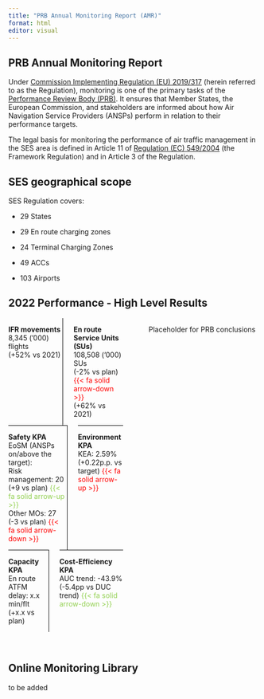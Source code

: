 ```yaml
---
title: "PRB Annual Monitoring Report (AMR)"
format: html
editor: visual
---
```


## PRB Annual Monitoring Report

Under [Commission Implementing Regulation (EU) 2019/317](https://eur-lex.europa.eu/legal-content/EN/TXT/?uri=CELEX%3A32019R0317) (herein referred to as the Regulation), monitoring is one of the primary tasks of the [Performance Review Body (PRB)](https://transport.ec.europa.eu/transport-modes/air/single-european-sky/ses-performance-and-charging/performance-review-body_en). It ensures that Member States, the European Commission, and stakeholders are informed about how Air Navigation Service Providers (ANSPs) perform in relation to their performance targets.

The legal basis for monitoring the performance of air traffic management in the SES area is defined in Article 11 of [Regulation (EC) 549/2004](https://eur-lex.europa.eu/legal-content/EN/ALL/?uri=CELEX%3A32004R0549) (the Framework Regulation) and in Article 3 of the Regulation.

## SES geographical scope

SES Regulation covers:

-   29 States

-   29 En route charging zones

-   24 Terminal Charging Zones

-   49 ACCs

-   103 Airports

## 2022 Performance - High Level Results

::: columns
::: {.column width="50%"}
::: text-centered

::: columns
::: {.column width="50%" style="border-right: 1px solid black;"}
::: text-pad-top
**IFR movements** <br>8,345 ('000) flights <br>(+52% vs 2021) <br><span style="color:white;">-</span> 
:::
:::

::: {.column width="50%" }
::: text-pad-top
**En route Service Units (SUs)** <br>108,508 ('000) SUs <br>(-2% vs plan) [{{< fa solid arrow-down >}}]{style="color: #FF0000;"} <br>(+62% vs 2021) 
:::
:::
:::

::: columns
::: {.column width="50%" style="border-right: 1px solid black; border-top: 1px solid black; "}
::: text-pad-top
**Safety KPA** <br>EoSM (ANSPs on/above the target): <br>Risk management: 20 (+9 vs plan) [{{< fa solid arrow-up >}}]{style="color: #92d050;"} <br>Other MOs: 27 (-3 vs plan) [{{< fa solid arrow-down >}}]{style="color: #FF0000;"} 
:::
:::

::: {.column width="50%" style="border-top: 1px solid black;"}
::: text-pad-top
**Environment KPA** <br>KEA: 2.59% <br>(+0.22p.p. vs target) [{{< fa solid arrow-up >}}]{style="color: #FF0000;"}
:::
:::
:::

::: columns
::: {.column width="50%" style="border-right: 1px solid black; border-top: 1px solid black;"}
::: text-pad-top
**Capacity KPA** <br>En route ATFM delay: x.x min/flt <br>(+x.x vs plan)
:::
:::

::: {.column width="50%" style="border-top: 1px solid black;"}
::: text-pad-top
**Cost-Efficiency KPA** <br>AUC trend: -43.9% <br>(-5.4pp vs DUC trend) [{{< fa solid arrow-down >}}]{style="color: #92d050;"}
:::
:::

::: 
:::
:::

<!-- empy column for space -->
::: {.column width="2%"}
:::

::: {.column width="48%"}
Placeholder for PRB conclusions
:::

:::

<br>


## Online Monitoring Library

to be added
